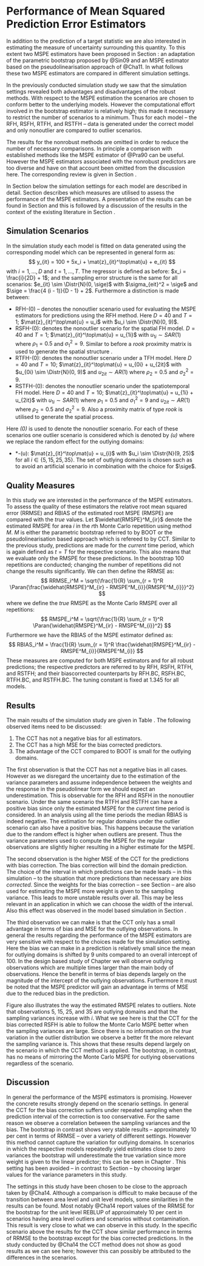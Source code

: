# Performance of Mean Squared Prediction Error Estimators
\label{sec:results_mse}

In addition to the prediction of a target statistic we are also interested in
estimating the measure of uncertainty surrounding this quantity. To this extent
two MSPE estimators have been proposed in Section \ref{sec:theory_rfh_mse}: an
adaptation of the parametric bootstrap proposed by @Sin09 and an MSPE estimator
based on the pseudolinearisation approach of @Cha11. In what follows these two
MSPE estimators are compared in different simulation settings.

In the previously conducted simulation study we saw that the simulation settings
revealed both advantages and disadvantages of the robust methods. With respect 
to the MSPE estimation the scenarios are chosen to conform better to the 
underlying models. However the computational effort involved in the bootstrap 
estimator is relatively high; this made it necessary to restrict the number 
of scenarios to a minimum. Thus for each model -- the RFH, RSFH, RTFH, and RSTFH
-- data is generated under the correct model and only non\hyp{}outlier are
compared to outlier scenarios.

The results for the non\hyp{}robust methods are omitted in order to reduce the 
number of necessary comparisons. In principle a comparison with established 
methods like the MSPE estimator of @Pra90 can be useful. However the MSPE 
estimators associated with the non\hyp{}robust predictors are too diverse and
have on that account been omitted from the discussion here. The corresponding
review is given in Section \ref{sec:theory_sae_fh_extensions}.

In Section \ref{sec:results_mse_scenarios} below the simulation settings for
each model are described in detail. Section \ref{sec:results_mse_qm} describes
which measures are utilised to assess the performance of the MSPE estimators. A
presentation of the results can be found in Section 
\ref{sec:results_mse_results} and this is followed by a discussion of the
results in the context of the existing literature in Section
\ref{sec:results_mse_discussion}.


## Simulation Scenarios
\label{sec:results_mse_scenarios}

In the simulation study each model is fitted on data generated using the
corresponding model which can be represented in general form as:
$$
y_{it} = 100 + 5x_i + \mat{z}_{it}^\top\mat{u} + e_{it}
$$
with $i = 1, \dots, D$ and $t = 1, \dots, T$. The regressor is defined as 
before: $x_i = \frac{i}{2D} + 1$; and the sampling error structure is the same 
for all scenarios: $e_{it} \sim \Distr{N}(0, \sige)$ with $\sigma_{eit}^2 = 
\sige$ and $\sige = \frac{4 (i - 1)}{D - 1} + 2$. Furthermore a distinction is
made between:

- RFH-(0) -- denotes the non\hyp{}outlier scenario used for evaluating the MSPE
estimators for predictions using the RFH method. Here $D = 40$ and $T = 1$;
$\mat{z}_{it}^\top\mat{u} = u_i$ with $u_i \sim \Distr{N}(0, 9)$.
- RSFH-(0): denotes the non\hyp{}outlier scenario for the spatial FH model. $D =
40$ and $T = 1$; $\mat{z}_{it}^\top\mat{u} = u_{1i}$ with $u_{1i} \sim SAR(1)$
where $\rho_1 = 0.5$ and $\sigma_1^2 = 9$. Similar to before a *rook* proximity
matrix is used to generate the spatial structure \citep[250]{Biv08}.
- RTFH-(0): denotes the non\hyp{}outlier scenario under a TFH model. Here $D =
40$ and $T = 10$; $\mat{z}_{it}^\top\mat{u} = u_{0i} + u_{2it}$ with $u_{0i}
\sim \Distr{N}(0, 9)$ and $u_{2it} \sim AR(1)$ where $\rho_2 = 0.5$ and
$\sigma_2^2 = 9$.
- RSTFH-(0): denotes the non\hyp{}outlier scenario under the
spatio\hyp{}temporal FH model. Here $D = 40$ and $T = 10$;
$\mat{z}_{it}^\top\mat{u} = u_{1i} + u_{2it}$ with $u_{1i} \sim SAR(1)$ where
$\rho_1 = 0.5$ and $\sigma_1^2 = 9$ and $u_{2it} \sim AR(1)$ where $\rho_2 =
0.5$ and $\sigma_2^2 = 9$. Also a proximity matrix of type *rook* is utilised to
generate the spatial process.

\noindent Here *(0)* is used to denote the non\hyp{}outlier scenario. For each
of these scenarios one outlier scenario is considered which is denoted by *(u)*
where we replace the random effect for the outlying domains:

- *-(u): $\mat{z}_{it}^\top\mat{u} = u_{i}$ with $u_i \sim \Distr{N}(9, 25)$ for
all $i \in \{5, 15, 25, 35\}$. The set of outlying domains is chosen such as to 
avoid an artificial scenario in combination with the choice for $\sige$.

## Quality Measures
\label{sec:results_mse_qm}

In this study we are interested in the performance of the MSPE estimators. To 
assess the quality of these estimators the relative root mean squared error
(RRMSE) and RBIAS of the estimated root MSPE (RMSPE) are compared with the
*true* values. Let $\widehat{RMSPE}^M_{ir}$ denote the estimated RMSPE for area
$i$ in the $r$th Monte Carlo repetition using method $M$. $M$ is either the
parametric bootstrap referred to by BOOT or the pseudolinearisation based
approach which is refereed to by CCT. Similar to the previous study, predictions
are made for the *current* time period, which is again defined as $t = T$ for 
the respective scenario. This also means that we evaluate only the RMSPE for 
these predictions. In the bootstrap 100 repetitions are conducted; changing the
number of repetitions did not change the results significantly. We can then
define the RRMSE as:
$$
RRMSE_i^M = \sqrt{\frac{1}{R} \sum_{r = 1}^R \Paran{\frac{\widehat{RMSPE}^M_{ir} - RMSPE^M_{i}}{RMSPE^M_{i}}}^2}
$$
where we define the *true* RMSPE as the Monte Carlo RMSPE over all repetitions:
$$
RMSPE_i^M = \sqrt{\frac{1}{R} \sum_{r = 1}^R \Paran{\widehat{RMSPE}^M_{ir} - RMSPE^M_{i}}^2}
$$
Furthermore we have the RBIAS of the MSPE
estimator defined as:
$$
RBIAS_i^M = \frac{1}{R} \sum_{r = 1}^R \frac{\widehat{RMSPE}^M_{ir} - RMSPE^M_{i}}{RMSPE^M_{i}}
$$
These measures are computed for both MSPE estimators and for all robust 
predictions; the respective predictors are referred to by RFH, RSFH, RTFH, and 
RSTFH; and their bias\hyp{}corrected counterparts by RFH.BC, RSFH.BC, RTFH.BC,
and RSTFH.BC. The tuning constant is fixed at 1.345 for all models.

## Results
\label{sec:results_mse_results}

The main results of the simulation study are given in Table
\ref{tab:mse_performace}. The following observed items need to be discussed:

1. The CCT has not a negative bias for all estimators.
2. The CCT has a high MSE for the bias corrected predictors.
3. The advantage of the CCT compared to BOOT is small for the outlying domains.

\input{tabs/mse_template.tex}

The first observation is that the CCT has not a negative bias in all cases. 
However as we disregard the uncertainty due to the estimation of the variance 
parameters and assume independence between the weights and the response in the 
pseudolinear form we should expect an underestimation. This is observable for the RFH and RSFH in 
the non\hyp{}outlier scenario. Under the same scenario the 
RTFH and RSTFH can have a positive bias since only the estimated MSPE for the 
*current* time period is considered. In an analysis using all the time periods
the median RBIAS is indeed negative. The estimation for regular domains under
the outlier scenario can also have a positive bias. This happens because the
variation due to the random effect is higher when outliers are present. Thus the
variance parameters used to compute the MSPE for the regular observations are
slightly higher resulting in a higher estimate for the MSPE.

The second observation is the higher MSE of the CCT for the predictions with 
bias correction. The bias correction will bind the domain prediction. The choice
of the interval in which predictions can be made leads -- in this simulation -- 
to the situation that more predictions than necessary are *bias corrected*. 
Since the weights for the bias correction -- see Section 
\ref{sec:rfhbiascorrection} -- are also used for estimating the MSPE more weight
is given to the sampling variance. This leads to more unstable results over all.
This may be less relevant in an application in which we can choose the width of 
the interval. Also this effect was observed in the model based simulation
in Section \ref{sec:results_predictions}.

The third observation we can make is that the CCT only has a small advantage in
terms of bias and MSE for the outlying observations. In general the results
regarding the performance of the MSPE estimators are very sensitive with respect
to the choices made for the simulation setting. Here the bias we can make in a
prediction is relatively small since the mean for outlying domains is shifted by
9 units compared to an overall intercept of 100. In the design based study
of Chapter \ref{chap:results_design_based} we will observe outlying observations which are multiple times
larger than the main body of observations. Hence the benefit in terms of bias
depends largely on the magnitude of the intercept of the outlying observations.
Furthermore it must be noted that the MSPE predictor will gain an advantage in
terms of MSE due to the reduced bias in the prediction. 

\begin{figure}[htbp]
\centering
\includegraphics[width = \textwidth]{figs/area_level_mse.pdf}
\caption[Estimated Root Mean Squared Prediction Error for the Bias Corrected Robust Spatial FH Model]{\label{fig:area_level_mse}Estimated Root Mean Squared Prediction Error for the Bias Corrected Robust Spatial FH Model. Compared are the bootstrap (BOOT.BC) and the pseudolinearisation\hyp{}based estimator (CCT.BC) with the Monte Carlo MSPE (MC.BC).}
\end{figure}

Figure \ref{fig:area_level_mse} also illustrates the way the estimated RMSPE relates
to outliers. Note that observations 5, 15, 25, and 35 are outlying domains and 
that the sampling variances increase with $i$. What we see here is that the CCT 
for the bias corrected RSFH is able to follow the Monte Carlo MSPE better when 
the sampling variances are large. Since there is no information on the *true* 
variation in the outlier distribution we observe a better fit the more relevant 
the sampling variance is. This shows that these results depend largely on the
scenario in which the CCT method is applied. The bootstrap, in contrast, has no
means of mirroring the Monte Carlo MSPE for outlying observations regardless of
the scenario.


## Discussion
\label{sec:results_mse_discussion}

In general the performance of the MSPE estimators is promising. However the 
concrete results strongly depend on the scenario settings. In general the CCT
for the bias correction suffers under repeated sampling when the prediction
interval of the correction is too conservative. For the same reason we observe a
correlation between the sampling variances and the bias. The bootstrap in
contrast shows very stable results -- approximately 10 per cent in terms of
RRMSE -- over a variety of different settings. However this method cannot
capture the variation for outlying domains. In scenarios in which the respective
models repeatedly yield estimates close to zero variances the bootstrap will
underestimate the true variation since more weight is given to the linear
predictor; this can be seen in Chapter \ref{chap:results_design_based}. This
setting has been avoided -- in contrast to Section \ref{sec:results_predictions}
-- by choosing larger values for the variance parameters in this study.

The settings in this study have been chosen to be close to the approach taken by
@Cha14. Although a comparison is difficult to make because of the transition 
between area level and unit level models, some similarities in the results can
be found. Most notably @Cha14 report values of the RRMSE for the bootstrap for
the unit level REBLUP of approximately 10 per cent in scenarios having area
level outliers and scenarios without contamination. This result is very close to
what we can observe in this study. In the specific scenario above the results
for the CCT show similar performance in terms of RRMSE to the bootstrap except
for the bias corrected predictions. In the study conducted by @Cha14 the CCT
method does not show as good results as we can see here; however this can
possibly be attributed to the differences in the scenarios.
